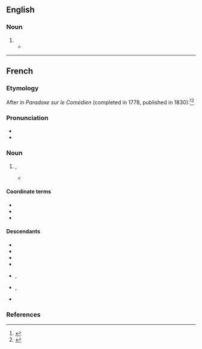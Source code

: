 ==English==

===Noun===
{{en-noun|head=esprit de l'escalier|-}}

# {{alternative form of|en|l'esprit de l'escalier}}
#* {{RQ:Beerbohm Zuleika Dobson|chapter=XVII|page=256|passage=Yet, she had outflanked him, taken him unawares, and he had fired not one shot. '''''Esprit de l'escalier'''''—it was as he went upstairs that he saw how he might yet have snatched from her, if not the victory, the palm.}}

----

==French==
{{wikipedia|lang=fr}}

===Etymology===
After {{w|Denis Diderot|Diderot}} in ''Paradoxe sur le Comédien'' (completed in 1778, published in 1830):<ref>{{cite-book
|title={{w|The Oxford Dictionary of Quotations}}
|publisher={{w|Oxford University Press}}
|year=2004
|ISBN=0-19-860720-2}}</ref><ref>{{cite-book
|author={{w|Denis Diderot}}
|title=Paradoxe sur le Comédien
|year=1773, remanié en 1778
|section=Diderot II
|publisher=Classiques Larousse
|year_published=1934
|page=56}}</ref>
: {{quote|fr|L'homme sensible, comme moi, tout entier à ce qu'on lui objecte, perd la tête et ne se retrouve qu'au bas de l’escalier.
|translation=A sensitive man like me, overwhelmed by the argument levelled against him, loses his head – and doesn't get it back again till he's at the bottom of the stairs.}}

===Pronunciation===
* {{fr-IPA}}
* {{rhymes|fr|e|s=6}}

===Noun===
{{fr-noun|m|-}}

# {{l|en|l'esprit de l'escalier}}, {{l|en|staircase wit}}
#* {{quote-book
|fr
|year=1905
|author=Maurice Souriau
|title=Bernardin de Saint-Pierre d'après ses manuscrits
|page=52
|passage=Est-ce de l''''esprit de l'escalier''', mais exaspéré par la rancune?}}

====Coordinate terms====
* {{l|fr|bon mot}}
* {{l|fr|mot d'esprit}}
* {{l|fr|mot juste}}

====Descendants====
{{desc-top}}
* {{desc|en|l'esprit de l'escalier|bor=1}}
* {{desc|en|staircase wit|calq=1}}
* {{desc|de|Treppenwitz|calq=1}}
* {{desc|pt|espírito da escada|calq=1}}
{{desc-mid}}
* {{desc|ru|ле́стничный ум|calq=1}}, {{l|ru|остроу́мие на ле́стнице}} {{qualifier|calque}}
* {{desc|es|espíritu del escalador|calq=1}}, {{l|es|ingenio de la escalera}} {{qualifier|calque}}
* {{desc|yi|טרעפּווערטער|calq=1}}
{{desc-bottom}}

===References===
<references/>